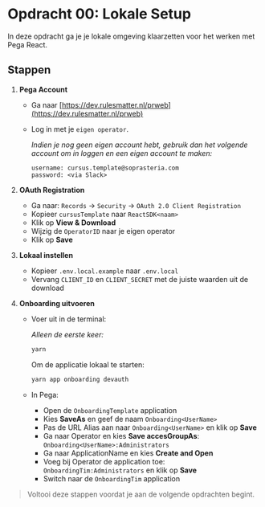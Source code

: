 # Opdracht 00: Lokale Setup

In deze opdracht ga je je lokale omgeving klaarzetten voor het werken met Pega React.

## Stappen

1. **Pega Account**
   - Ga naar [https://dev.rulesmatter.nl/prweb](https://dev.rulesmatter.nl/prweb)
   - Log in met je `eigen operator`.

     _Indien je nog geen eigen account hebt, gebruik dan het volgende account om in loggen en een eigen account te maken:_

     ```
     username: cursus.template@soprasteria.com
     password: <via Slack>
     ```

2. **OAuth Registration**
   - Ga naar: `Records` -> `Security` -> `OAuth 2.0 Client Registration`
   - Kopieer `cursusTemplate` naar `ReactSDK<naam>`
   - Klik op **View & Download**
   - Wijzig de `OperatorID` naar je eigen operator
   - Klik op **Save**

3. **Lokaal instellen**
   - Kopieer `.env.local.example` naar `.env.local`
   - Vervang `CLIENT_ID` en `CLIENT_SECRET` met de juiste waarden uit de download

4. **Onboarding uitvoeren**
   - Voer uit in de terminal:

     _Alleen de eerste keer:_

     ```sh
     yarn
     ```

     Om de applicatie lokaal te starten:

     ```sh
     yarn app onboarding devauth
     ```

   - In Pega:
     - Open de `OnboardingTemplate` application
     - Kies **SaveAs** en geef de naam `Onboarding<UserName>`
     - Pas de URL Alias aan naar `Onboarding<UserName>` en klik op **Save**
     - Ga naar Operator en kies **Save accesGroupAs**: `Onboarding<UserName>:Administrators`
     - Ga naar ApplicationName en kies **Create and Open**
     - Voeg bij Operator de application toe: `OnboardingTim:Administrators` en klik op **Save**
     - Switch naar de `OnboardingTim` application

> Voltooi deze stappen voordat je aan de volgende opdrachten begint.
